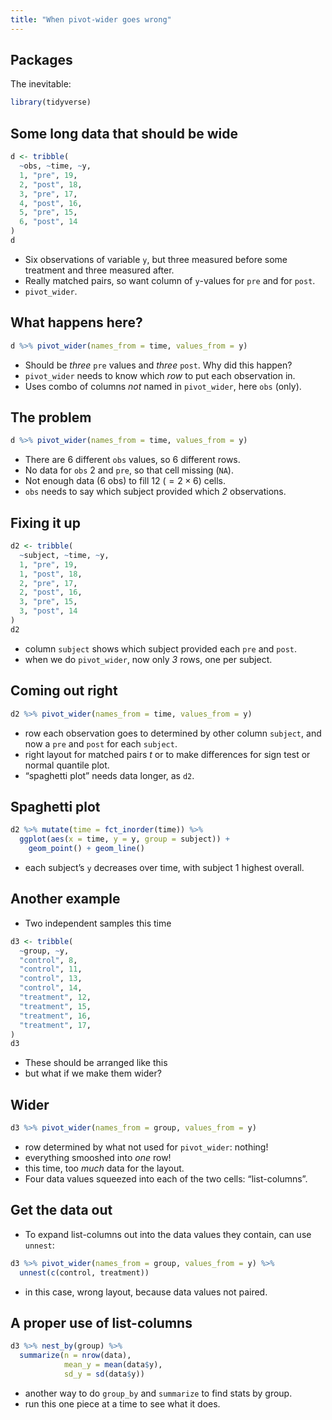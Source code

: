 ```yaml
---
title: "When pivot-wider goes wrong"
---
```


## Packages

The inevitable:

```r
library(tidyverse)
```


## Some long data that should be wide

```r
d <- tribble(
  ~obs, ~time, ~y,
  1, "pre", 19,
  2, "post", 18,
  3, "pre", 17,
  4, "post", 16,
  5, "pre", 15,
  6, "post", 14
)
d
```

- Six observations of variable `y`, but three measured before some treatment and three measured after. 
- Really matched pairs, so want column of `y`-values for `pre` and for `post`.
- `pivot_wider`.

## What happens here?

```r
d %>% pivot_wider(names_from = time, values_from = y)
```

- Should be *three* `pre` values and *three* `post`. Why did this happen?
- `pivot_wider` needs to know which *row* to put each observation in.
- Uses combo of columns *not* named in `pivot_wider`, here `obs` (only).

## The problem

```r
d %>% pivot_wider(names_from = time, values_from = y)
```

- There are 6 different `obs` values, so 6 different rows.
- No data for `obs` 2 and `pre`, so that cell missing (`NA`).
- Not enough data (6 obs) to fill 12 ($= 2 \times 6$) cells.
- `obs` needs to say which subject provided which *2* observations.

## Fixing it up

```r
d2 <- tribble(
  ~subject, ~time, ~y,
  1, "pre", 19,
  1, "post", 18,
  2, "pre", 17,
  2, "post", 16,
  3, "pre", 15,
  3, "post", 14
)
d2
```

- column `subject` shows which subject provided each `pre` and `post`. 
- when we do `pivot_wider`, now only *3* rows, one per subject.

## Coming out right

```r
d2 %>% pivot_wider(names_from = time, values_from = y)
```

- row each observation goes to determined by other column `subject`, and now a `pre` and `post` for each `subject`.
- right layout for matched pairs $t$ or to make differences for sign test or normal quantile plot.
- "spaghetti plot" needs data longer, as `d2`.

## Spaghetti plot

```r
d2 %>% mutate(time = fct_inorder(time)) %>% 
  ggplot(aes(x = time, y = y, group = subject)) +
    geom_point() + geom_line()
```

- each subject's `y` decreases over time, with subject 1 highest overall.

## Another example

- Two independent samples this time

```r
d3 <- tribble(
  ~group, ~y,
  "control", 8,
  "control", 11,
  "control", 13,
  "control", 14,
  "treatment", 12,
  "treatment", 15,
  "treatment", 16,
  "treatment", 17,
)
d3
```
- These should be arranged like this
- but what if we make them wider?

## Wider

```r
d3 %>% pivot_wider(names_from = group, values_from = y)
```

- row determined by what not used for `pivot_wider`: nothing!
- everything smooshed into *one* row!
- this time, too *much* data for the layout.
- Four data values squeezed into each of the two cells: "list-columns".

## Get the data out

- To expand list-columns out into the data values they contain, can use `unnest`:

```r
d3 %>% pivot_wider(names_from = group, values_from = y) %>% 
  unnest(c(control, treatment))
```
- in this case, wrong layout, because data values not paired.

## A proper use of list-columns

```r
d3 %>% nest_by(group) %>% 
  summarize(n = nrow(data), 
            mean_y = mean(data$y), 
            sd_y = sd(data$y))
```

- another way to do `group_by` and `summarize` to find stats by group.
- run this one piece at a time to see what it does.

